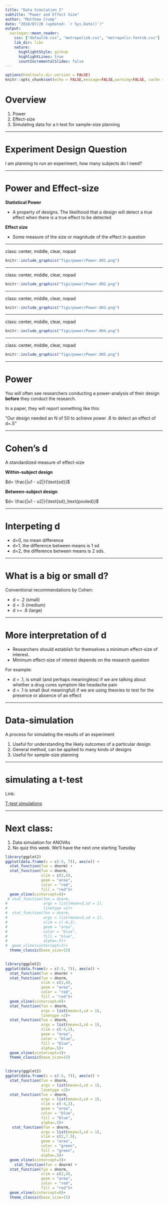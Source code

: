 ```yaml
---
title: "Data Simulation I"
subtitle: "Power and Effect Size"
author: "Matthew Crump"
date: "2018/07/20 (updated: `r Sys.Date()`)"
output:
  xaringan::moon_reader:
    css: ["defaultb.css", "metropolisb.css", "metropolis-fontsb.css"]
    lib_dir: libs
    nature:
      highlightStyle: github
      highlightLines: true
      countIncrementalSlides: false
---
```


```r
options(htmltools.dir.version = FALSE)
knitr::opts_chunk$set(echo = FALSE,message=FALSE,warning=FALSE, cache = TRUE)
```

# Overview

1. Power
2. Effect-size
3. Simulating data for a t-test for sample-size planning

---

# Experiment Design Question

I am planning to run an experiment, how many subjects do I need?

---

# Power and Effect-size

**Statistical Power**

- A property of designs. The likelihood that a design will detect a true effect when there is a true effect to be detected

**Effect size**

- Some measure of the size or magnitude of the effect in question

---

class: center, middle, clear, nopad

```r
knitr::include_graphics("figs/power/Power.001.png")
```


---

class: center, middle, clear, nopad

```r
knitr::include_graphics("figs/power/Power.002.png")
```


---

class: center, middle, clear, nopad

```r
knitr::include_graphics("figs/power/Power.003.png")
```


---

class: center, middle, clear, nopad

```r
knitr::include_graphics("figs/power/Power.004.png")
```


---

class: center, middle, clear, nopad

```r
knitr::include_graphics("figs/power/Power.005.png")
```


---

# Power

You will often see researchers conducting a power-analysis of their design **before** they conduct the research.

In a paper, they will report something like this:

"Our design needed an N of 50 to achieve power .8 to detect an effect of d=.5"

---

# Cohen's d

A standardized measure of effect-size

**Within-subject design**

$d= \frac{|u1 - u2|}{\text{sd}}$

**Between-subject design**

$d= \frac{|u1 - u2|}{\text{sd}_\text{pooled}}$

---

# Interpeting d

- d=0, no mean difference
- d=1, the difference between means is 1 sd
- d=2, the difference between means is 2 sds.

---

# What is a big or small d?

Conventional recommendations by Cohen:

- d = .2 (small)
- d = .5 (medium)
- d >= .8 (large)

---

# More interpretation of d

- Researchers should establish for themselves a minimum effect-size of interest.
- Minimum effect-size of interest depends on the research question

For example:

- d = .1, is small (and perhaps meaningless) if we are talking about whether a drug cures symptom like headache pain
- d = .1 is small (but meaningful) if we are using theories to test for the presence or absence of an effect

---


# Data-simulation

A process for simulating the results of an experiment

1. Useful for understanding the likely outcomes of a particular design
2. General method, can be applied to many kinds of designs
3. Useful for sample-size planning

---

# simulating a t-test

Link: 

[T-test simulations](https://crumplab.github.io/psyc3400/Presentations/ttestSimulation.html)

---

# Next class:

1. Data simulation for ANOVAs
2. No quiz this week. We'll have the next one starting Tuesday



```r
library(ggplot2)
ggplot(data.frame(x = c(-5, 7)), aes(x)) +
  stat_function(fun = dnorm) +
  stat_function(fun = dnorm, 
                xlim = c(2,4),
                geom = "area",
                color = "red",
                fill = "red")+
  geom_vline(xintercept=0)+
 # stat_function(fun = dnorm,
#                args = list(mean=3,sd = 1),
#                linetype =2)+
#  stat_function(fun = dnorm,
#                args = list(mean=3,sd = 1),
#                xlim = c(-4,2),
#                geom = "area",
#                color = "blue",
#                fill = "blue",
#                alpha=.5)+
#  geom_vline(xintercept=3)+
  theme_classic(base_size=15)
  
```


```r
library(ggplot2)
ggplot(data.frame(x = c(-5, 7)), aes(x)) +
  stat_function(fun = dnorm) +
  stat_function(fun = dnorm, 
                xlim = c(2,4),
                geom = "area",
                color = "red",
                fill = "red")+
  geom_vline(xintercept=0)+
  stat_function(fun = dnorm,
                args = list(mean=3,sd = 1),
                linetype =2)+
  stat_function(fun = dnorm,
                args = list(mean=3,sd = 1),
                xlim = c(-4,2),
                geom = "area",
                color = "blue",
                fill = "blue",
                alpha=.5)+
  geom_vline(xintercept=3)+
  theme_classic(base_size=15)
  
```


```r
library(ggplot2)
ggplot(data.frame(x = c(-5, 7)), aes(x)) +
  stat_function(fun = dnorm,
                args = list(mean=3,sd = 1),
                linetype =2)+
  stat_function(fun = dnorm,
                args = list(mean=3,sd = 1),
                xlim = c(-4,2),
                geom = "area",
                color = "blue",
                fill = "blue",
                alpha=.5)+
   stat_function(fun = dnorm,
                args = list(mean=3,sd = 1),
                xlim = c(2,7.5),
                geom = "area",
                color = "green",
                fill = "green",
                alpha=.5)+
  geom_vline(xintercept=3)+
    stat_function(fun = dnorm) +
  stat_function(fun = dnorm, 
                xlim = c(2,4),
                geom = "area",
                color = "red",
                fill = "red")+
  geom_vline(xintercept=0)+
  theme_classic(base_size=15)
  
```




